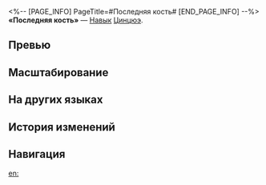 <%-- [PAGE_INFO]
PageTitle=#Последняя кость#
[END_PAGE_INFO] --%>
{{Навык Инфобокс
|Название         = Последняя кость
|Изображение      = Навык Последняя кость.png
|Персонаж         = Цинцюэ
|Тип              = Навык
|Тэг              = Усиление
|УронСтойк        = 
|ЭнергияГен       = 
|Энергия          = 
|Длительность     = 
|Описание         = Вытягивает 2 нефритовые кости и повышает наносимый урон на {{Цвет|Выделенный|14%—30,8%}} до конца хода. Этот эффект может складываться до 4 раз. После использования этого навыка текущий ход не заканчивается.
|Свойство1        = 
|Масштабирование1 = 
}}
'''«Последняя кость»''' — [[Навык]] [[Цинцюэ]].

==Превью==
{{Превью
|Файл = Последняя кость Превью
}}

==Масштабирование==
{{Масштабирование навыка|тип=Навык
|14%;15.4%;16.8%;18.2%;19.6%;21%;22.75%;24.5%;26.25%;28%;29.4%;30.8%;32.2%;33.6%;35%
}}

==На других языках==
{{На других языках
|en   = A Scoop of Moon
|zhs  = 海底捞月
|zht  = 海底撈月
|ja   = {{Rubi|海底撈月|ハイテイラオユエ}}
|ko   = 끝내기 조합
|es   = Última ficha posible
|fr   = Coup de pouce
|ru   = Последняя кость
|th   = A Scoop of Moon
|vi   = Quân Bài Cuối Cùng
|de   = Letzten Stein eingeholt
|id   = A Scoop of Moon
|pt   = Uma Colherada da Lua
}}

==История изменений==
{{История изменений|3.5}}

==Навигация==
{{Навык Навбокс|Цинцюэ}}

[[en:]]